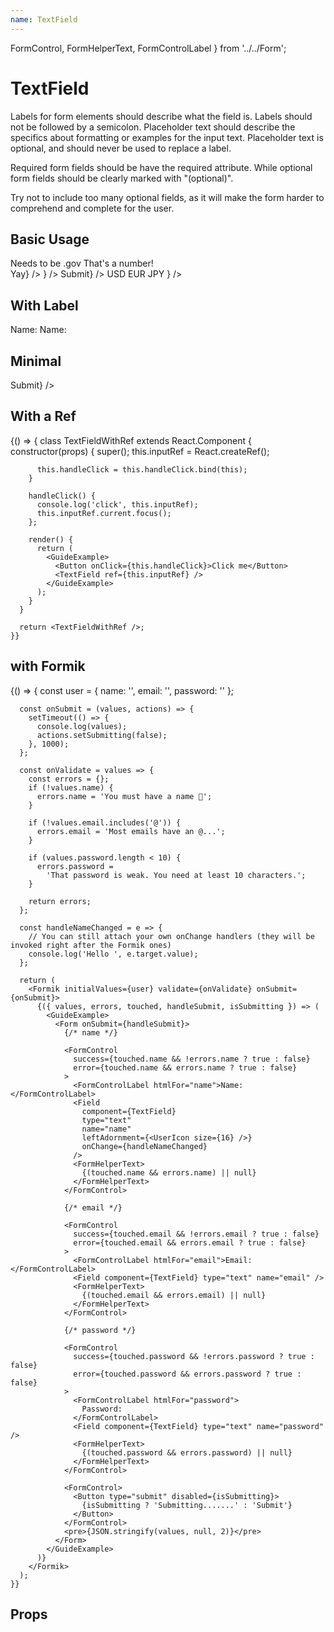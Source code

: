 ```yaml
---
name: TextField
---
```



  FormControl,
  FormHelperText,
  FormControlLabel
} from '../../Form';


# TextField

Labels for form elements should describe what the field is. Labels should not be
followed by a semicolon. Placeholder text should describe the specifics about
formatting or examples for the input text. Placeholder text is optional, and
should never be used to replace a label.

Required form fields should be have the required attribute. While optional form
fields should be clearly marked with "(optional)".

Try not to include too many optional fields, as it will make the form harder to
comprehend and complete for the user.

## Basic Usage

<Playground>
  <div>
    <GuideExample label="placeholder">
      <FormControl>
        <TextField placeholder="A placeholder!" />
      </FormControl>
    </GuideExample>
    <GuideExample label="value">
      <FormControl>
        <TextField defaultValue="James T Kirk" />
      </FormControl>
    </GuideExample>
    <GuideExample label="error">
      <FormControl error>
        <TextField defaultValue="jkirk@gmail.com" type="email" />
        <FormHelperText>Needs to be .gov</FormHelperText>
      </FormControl>
    </GuideExample>
    <GuideExample label="success">
      <FormControl success>
        <TextField defaultValue={1} type="number" />
        <FormHelperText>That's a number!</FormHelperText>
      </FormControl>
    </GuideExample>
    <GuideExample label="fullWidth">
      <FormControl fullWidth>
        <TextField fullWidth defaultValue="Full Width TextField" />
      </FormControl>
    </GuideExample>
    <GuideExample label={`type="textarea"`}>
      <FormControl>
        <TextField
          defaultValue="Lorem ipsum dolor sit amet, consectetur adipisicing elit, sed do eiusmod tempor incididunt ut labore et dolore magna aliqua. Ut enim ad minim veniam, quis nostrud exercitation ullamco laboris nisi ut aliquip ex ea commodo consequat. Duis aute irure dolor in reprehenderit in voluptate velit esse cillum dolore eu fugiat nulla pariatur. Excepteur sint occaecat cupidatat non proident, sunt in culpa qui officia deserunt mollit anim id est laborum."
          type="textarea"
        />
      </FormControl>
    </GuideExample>
    <GuideExample label="with adornments">
      <Form>
        <FormControl>
          <TextField
            placeholder="Username"
            rightAdornment={<Button>Yay</Button>}
          />
        </FormControl>
        <FormControl>
          <TextField
            defaultValue="Dr. Leonard McCoy"
            leftAdornment={<UserIcon size={16} />}
          />
        </FormControl>
        <FormControl fullWidth success>
          <TextField
            fullWidth
            defaultValue="500.00"
            leftAdornment="$"
            rightAdornment={<Button>Submit</Button>}
          />
        </FormControl>
        <FormControl>
          <TextField
            defaultValue="500.00"
            rightAdornment={
              <Select placement="bottom-end" selectedValue="usd">
                <MenuItem value="usd">USD</MenuItem>
                <MenuItem value="eur">EUR</MenuItem>
                <MenuItem value="jpy">JPY</MenuItem>
              </Select>
            }
          />
        </FormControl>
      </Form>
    </GuideExample>
  </div>
</Playground>

## With Label

<Playground>
  <div>
    <GuideExample label="htmlFor & id">
      <FormControl>
        <FormControlLabel htmlFor="name">Name:</FormControlLabel>
        <TextField id="name" defaultValue="James Kirk" />
      </FormControl>
    </GuideExample>
    <GuideExample label="auto generated id">
      <FormControl>
        <FormControlLabel>Name:</FormControlLabel>
        <TextField defaultValue="James Kirk" />
      </FormControl>
    </GuideExample>
  </div>
</Playground>

## Minimal

<Playground>
  <div>
    <GuideExample>
      <FormControl>
        <TextField minimal defaultValue="James T Kirk" />
      </FormControl>
    </GuideExample>
    <GuideExample>
      <FormControl>
        <TextField
          minimal
          defaultValue="500.00"
          leftAdornment="$"
          rightAdornment={<Button>Submit</Button>}
        />
      </FormControl>
    </GuideExample>
  </div>
</Playground>

## With a Ref

<Playground>
  {() => {
      class TextFieldWithRef extends React.Component {
        constructor(props) {
          super();
          this.inputRef = React.createRef();

          this.handleClick = this.handleClick.bind(this);
        }

        handleClick() {
          console.log('click', this.inputRef);
          this.inputRef.current.focus();
        };

        render() {
          return (
            <GuideExample>
              <Button onClick={this.handleClick}>Click me</Button>
              <TextField ref={this.inputRef} />
            </GuideExample>
          );
        }
      }

      return <TextFieldWithRef />;
    }}

</Playground>

## with Formik

<Playground>
  {() => {
      const user = {
        name: '',
        email: '',
        password: ''
      };

      const onSubmit = (values, actions) => {
        setTimeout(() => {
          console.log(values);
          actions.setSubmitting(false);
        }, 1000);
      };

      const onValidate = values => {
        const errors = {};
        if (!values.name) {
          errors.name = 'You must have a name 🤨';
        }

        if (!values.email.includes('@')) {
          errors.email = 'Most emails have an @...';
        }

        if (values.password.length < 10) {
          errors.password =
            'That password is weak. You need at least 10 characters.';
        }

        return errors;
      };

      const handleNameChanged = e => {
        // You can still attach your own onChange handlers (they will be invoked right after the Formik ones)
        console.log('Hello ', e.target.value);
      };

      return (
        <Formik initialValues={user} validate={onValidate} onSubmit={onSubmit}>
          {({ values, errors, touched, handleSubmit, isSubmitting }) => (
            <GuideExample>
              <Form onSubmit={handleSubmit}>
                {/* name */}

                <FormControl
                  success={touched.name && !errors.name ? true : false}
                  error={touched.name && errors.name ? true : false}
                >
                  <FormControlLabel htmlFor="name">Name:</FormControlLabel>
                  <Field
                    component={TextField}
                    type="text"
                    name="name"
                    leftAdornment={<UserIcon size={16} />}
                    onChange={handleNameChanged}
                  />
                  <FormHelperText>
                    {(touched.name && errors.name) || null}
                  </FormHelperText>
                </FormControl>

                {/* email */}

                <FormControl
                  success={touched.email && !errors.email ? true : false}
                  error={touched.email && errors.email ? true : false}
                >
                  <FormControlLabel htmlFor="email">Email:</FormControlLabel>
                  <Field component={TextField} type="text" name="email" />
                  <FormHelperText>
                    {(touched.email && errors.email) || null}
                  </FormHelperText>
                </FormControl>

                {/* password */}

                <FormControl
                  success={touched.password && !errors.password ? true : false}
                  error={touched.password && errors.password ? true : false}
                >
                  <FormControlLabel htmlFor="password">
                    Password:
                  </FormControlLabel>
                  <Field component={TextField} type="text" name="password" />
                  <FormHelperText>
                    {(touched.password && errors.password) || null}
                  </FormHelperText>
                </FormControl>

                <FormControl>
                  <Button type="submit" disabled={isSubmitting}>
                    {isSubmitting ? 'Submitting.......' : 'Submit'}
                  </Button>
                </FormControl>
                <pre>{JSON.stringify(values, null, 2)}</pre>
              </Form>
            </GuideExample>
          )}
        </Formik>
      );
    }}

</Playground>

## Props

<PropsTable of={TextField} />
